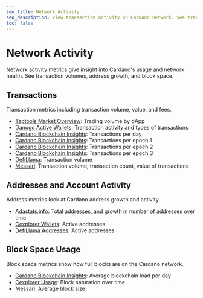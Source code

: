 ```yaml
---
seo_title: Network Activity
seo_description: View transaction activity on Cardano network. See transaction volume, addresses, fees, and block space. Explore real-time metrics and long-term trends.
toc: false
---
```


# Network Activity

Network activity metrics give insight into Cardano's usage and network health. See transaction volumes, address growth, and block space. 

## Transactions

Transaction metrics including transaction volume, value, and fees. 

- [Taptools Market Overview](https://www.taptools.io/market-overview): Trading volume by dApp
- [Danogo Active Wallets](https://danogo.io/active-wallet-report): Transaction activity and types of transactions
- [Cardano Blockchain Insights](https://lookerstudio.google.com/s/r-x_IbY41mY): Transactions per day
- [Cardano Blockchain Insights](https://lookerstudio.google.com/s/i1ovIilH5gY): Transactions per epoch 1
- [Cardano Blockchain Insights](https://lookerstudio.google.com/s/pw0_jGTWlcs): Transactions per epoch 2
- [Cardano Blockchain Insights](https://lookerstudio.google.com/s/l-enmJx8O8c): Transactions per epoch 3
- [DefiLlama](https://defillama.com/chain/Cardano?currency=USD&volume=true&tvl=false): Transaction volume
- [Messari](https://messari.io/project/cardano/charts/network-activity/transactions): Transaction volume, transaction count, value of transactions

## Addresses and Account Activity

Address metrics look at Cardano address growth and activity. 

- [Adastats.info](https://adastats.info/addresses): Total addresses, and growth in number of addresses over time
- [Cexplorer Wallets](https://cexplorer.io/wallets): Active addresses
- [DefiLlama Addresses](https://defillama.com/chain/Cardano?addresses=true&tvl=false): Active addresses

## Block Space Usage

Block space metrics show how full blocks are on the Cardano network.  

- [Cardano Blockchain Insights](https://lookerstudio.google.com/s/sVOfkq0gl1o): Average blockchain load per day 
- [Cexplorer Usage](https://cexplorer.io/usage): Block saturation over time
- [Messari](https://messari.io/project/cardano/charts/network-activity/blocks): Average block size